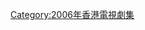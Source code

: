 {{cat year nav
| year = 2006
| cat = 亞視電視劇集
| sortkey = 亞視電視劇集
| article = 亞視電視劇集
| in = 
}}
{{catmore|本港台電視劇集列表 (2006年)}}


[[Category:2006年香港電視劇集|Category:2006年香港電視劇集]]